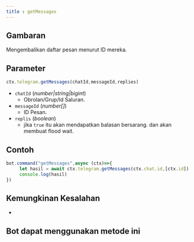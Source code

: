 ```yaml
---
title : getMessages
---
```


## Gambaran
Mengembalikan daftar pesan menurut ID mereka.
## Parameter
```ts
ctx.telegram.getMessages(chatId,messageId,replies)
```
- `chatId` (_number|string|bigint_)
     - Obrolan/Grup/Id Saluran.
- `messageId` (_number[]_)
     - ID Pesan.
- `replis` (_boolean_)
     - jika `true` itu akan mendapatkan balasan bersarang. dan akan membuat flood wait.
## Contoh
```ts highlight=2
bot.command("getMessages",async (ctx)=>{
     let hasil = await ctx.telegram.getMessages(ctx.chat.id,[ctx.id])
     console.log(hasil)
})
```
## Kemungkinan Kesalahan
-
## Bot dapat menggunakan metode ini
